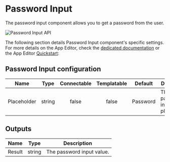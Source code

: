 

# Password Input

The password input component allows you to get a password from the user.

![Password Input API](../../assets/apps/4_app_component_library/password-input.png.webp)

The following section details Password Input component's specific settings. For more details on the App Editor, check the [dedicated documentation](../0_app_editor/index.mdx) or the App Editor [Quickstart](../../getting_started/7_apps_quickstart/index.mdx):

<div class="grid grid-cols-2 gap-6 mb-4">
    <DocCard
        color="orange"
        title="App Editor Documentation"
        description="The app editor is a low-code builder to create apps with components, create interactions with runnables (scripts & flows), and configure the app settings."
        href="/docs/apps/app_editor"
    />
    <DocCard
        color="orange"
        title="Apps Quickstart"
        description="Learn how to build your first app in a matter of minutes."
        href="/docs/getting_started/apps_quickstart"
    />
</div>

## Password Input configuration

| Name        |  Type  | Connectable | Templatable | Default  | Description                     |
| ----------- | :----: | :---------: | :---------: | :------: | ------------------------------- |
| Placeholder | string |    false    |    false    | Password | The password input placeholder. |

## Outputs

| Name   |  Type  | Description               |
| ------ | :----: | ------------------------- |
| Result | string | The password input value. |

